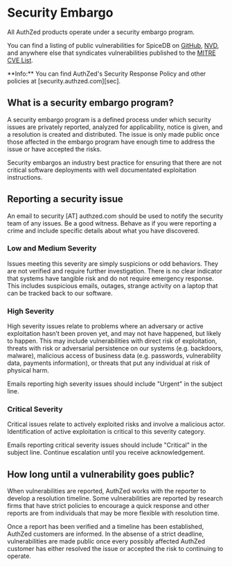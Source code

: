 
# Security Embargo

All AuthZed products operate under a security embargo program.

You can find a listing of public vulnerabilities for SpiceDB on [GitHub], [NVD], and anywhere else that syndicates vulnerabilities published to the [MITRE CVE List].

<Callout type="info">
  **Info:**
  You can find AuthZed's Security Response Policy and other policies at [security.authzed.com][sec].

  [sec]: https://security.authzed.com
</Callout>

[GitHub]: https://github.com/authzed/spicedb/security/advisories
[NVD]: https://nvd.nist.gov/vuln/search/results?query=spicedb
[MITRE CVE List]: https://cve.mitre.org/cve/

## What is a security embargo program?

A security embargo program is a defined process under which security issues are privately reported, analyzed for applicability, notice is given, and a resolution is created and distributed.
The issue is only made public once those affected in the embargo program have enough time to address the issue or have accepted the risks.

Security embargos an industry best practice for ensuring that there are not critical software deployments with well documentated exploitation instructions.

## Reporting a security issue

An email to security [AT] authzed.com should be used to notify the security team of any issues.
Be a good witness.
Behave as if you were reporting a crime and include specific details about what you have discovered.

### Low and Medium Severity

Issues meeting this severity are simply suspicions or odd behaviors.
They are not verified and require further investigation.
There is no clear indicator that systems have tangible risk and do not require emergency response.
This includes suspicious emails, outages, strange activity on a laptop that can be tracked back to our software.

### High Severity

High severity issues relate to problems where an adversary or active exploitation hasn’t been proven yet, and may not have happened, but likely to happen.
This may include vulnerabilities with direct risk of exploitation, threats with risk or adversarial persistence on our systems (e.g. backdoors, malware), malicious access of business data (e.g. passwords, vulnerability data, payments information), or threats that put any individual at risk of physical harm.

Emails reporting high severity issues should include "Urgent" in the subject line.

### Critical Severity

Critical issues relate to actively exploited risks and involve a malicious actor.
Identification of active exploitation is critical to this severity category.

Emails reporting critical severity issues should include "Critical" in the subject line.
Continue escalation until you receive acknowledgement.

## How long until a vulnerability goes public?

When vulnerabilities are reported, AuthZed works with the reporter to develop a resolution timeline.
Some vulnerabilities are reported by research firms that have strict policies to encourage a quick response and other reports are from individuals that may be more flexible with resolution time.

Once a report has been verified and a timeline has been established, AuthZed customers are informed.
In the absense of a strict deadline, vulnerabilities are made public once every possibly affected AuthZed customer has either resolved the issue or accepted the risk to continuing to operate.
